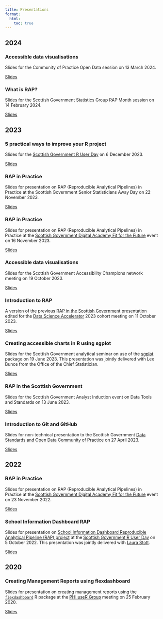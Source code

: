 ```yaml
---
title: Presentations
format: 
  html:
    toc: true
---
```


## 2024

### Accessible data visualisations

Slides for the Community of Practice Open Data session on 13 March 2024.

[Slides](../2024-03-13_accessible-data-vis/slides.html){.external target="_blank"}

### What is RAP?

Slides for the Scottish Government Statistics Group RAP Month session on 14 February 2024.

[Slides](../2024-02-14_rap-month/slides.html){.external target="_blank"}


## 2023

### 5 practical ways to improve your R project

Slides for the [Scottish Government R User Day](https://datasciencescotland.github.io/R-user-day-talks/2023-12-06/agenda.html) on 6 December 2023.

[Slides](../2023-12-06_r-user-day/slides.html){.external target="_blank"}


### RAP in Practice

Slides for presentation on RAP (Reproducible Analytical Pipelines) in Practice at the Scottish Government Senior Statisticians Away Day on 22 November 2023.

[Slides](../2023-11-22_senior-stats/slides.html){.external target="_blank"}


### RAP in Practice

Slides for presentation on RAP (Reproducible Analytical Pipelines) in Practice at the [Scottish Government Digital Academy Fit for the Future](https://digitalacademy.arlo.co/courses/112-fit-for-the-future-leading-a-modern-statistical-service?e=2f5fd1d61f1240239af248e29ede693d) event on 16 November 2023.

[Slides](../2023-11_fit-for-the-future/slides_fftf.html){.external target="_blank"}


### Accessible data visualisations

Slides for the Scottish Government Accessibility Champions network meeting on 19 October 2023.

[Slides](../2023-10-19_accessible-data-vis/slides.html){.external target="_blank"}

### Introduction to RAP

A version of the previous [RAP in the Scottish Government](#rap-in-the-scottish-government) presentation edited for the [Data Science Accelerator](https://www.gov.scot/publications/data-science-accelerator/) 2023 cohort meeting on 11 October 2023.

[Slides](../2023-10-11_RAP-DSAP/slides.html){.external target="_blank"}

### Creating accessible charts in R using sgplot

Slides for the Scottish Government analytical seminar on use of the [sgplot](https://datasciencescotland.github.io/sgplot/) package on 19 June 2023. This presentation was jointly delivered with Lee Bunce from the Office of the Chief Statistician.

[Slides](../2023-06-19_sgplot/slides.html){.external target="_blank"}

### RAP in the Scottish Government

Slides for the Scottish Government Analyst Induction event on Data Tools and Standards on 13 June 2023.

[Slides](../2023-06-13_RAP-in-SG/slides.html){.external target="_blank"}

### Introduction to Git and GitHub

Slides for non-technical presentation to the Scottish Government [Data Standards and Open Data Community of Practice](https://www.eventbrite.co.uk/e/git-and-github-for-reproducible-data-analysis-tickets-558593497187) on 27 April 2023.

[Slides](../2023-04-27_git-github-intro/slides.html){.external target="_blank"}

## 2022

### RAP in Practice

Slides for presentation on RAP (Reproducible Analytical Pipelines) in Practice at the [Scottish Government Digital Academy Fit for the Future](https://digitalacademy.arlo.co/courses/112-fit-for-the-future-leading-a-modern-statistical-service?e=2f5fd1d61f1240239af248e29ede693d) event on 23 November 2022.

[Slides](https://github.com/alicebyers5/presentations-and-blogs/raw/main/2022-11-23_fit-for-the-future/rap-in-practice.pptx){.download target="_blank"}

### School Information Dashboard RAP

Slides for presentation on [School Information Dashboard Reproducible Analytical Pipeline (RAP) project](https://github.com/DataScienceScotland/school-information-dashboard) at the [Scottish Government R User Day](https://github.com/DataScienceScotland/R-user-day-talks) on 5 October 2022. This presentation was jointly delivered with [Laura Stott](https://github.com/LauraStott). 

[Slides](https://github.com/alicebyers5/presentations-and-blogs/raw/main/2022-10-05_school-information-dashboard-rap/school-information-dashboard-rap.pptx){.download target="_blank"}

## 2020

### Creating Management Reports using flexdashboard

Slides for presentation on creating management reports using the [`flexdashboard`](https://rmarkdown.rstudio.com/flexdashboard/) R package at the [PHI useR Group](https://github.com/Public-Health-Scotland/PHI-useR-group) meeting on 25 February 2020.

[Slides](../2020-02-25_flexdashboard/slides.html){.external target="_blank"}
